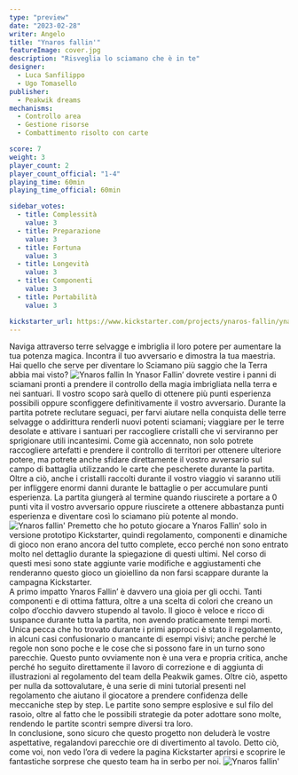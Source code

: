 ```yaml
---
type: "preview"
date: "2023-02-28"
writer: Angelo
title: "Ynaros fallin'"
featureImage: cover.jpg
description: "Risveglia lo sciamano che è in te"
designer:
  - Luca Sanfilippo
  - Ugo Tomasello
publisher:
  - Peakwik dreams
mechanisms:
  - Controllo area
  - Gestione risorse
  - Combattimento risolto con carte

score: 7
weight: 3
player_count: 2
player_count_official: "1-4"
playing_time: 60min
playing_time_official: 60min

sidebar_votes:
  - title: Complessità
    value: 3
  - title: Preparazione
    value: 3
  - title: Fortuna
    value: 3
  - title: Longevità
    value: 3
  - title: Componenti
    value: 3
  - title: Portabilità
    value: 3

kickstarter_url: https://www.kickstarter.com/projects/ynaros-fallin/ynaros-fallin-the-land-of-shadows
---
```


<Setting>
  Naviga attraverso terre selvagge e imbriglia il loro potere per aumentare la
  tua potenza magica. Incontra il tuo avversario e dimostra la tua maestria. Hai
  quello che serve per diventare lo Sciamano più saggio che la Terra abbia mai
  visto?
</Setting>

<img src="./game1.jpg?t=1" alt="Ynaros fallin" />

<Rules>
  In Ynasor Fallin’ dovrete vestire i panni di sciamani pronti a prendere il
  controllo della magia imbrigliata nella terra e nei santuari. Il vostro scopo
  sarà quello di ottenere più punti esperienza possibili oppure sconfiggere
  definitivamente il vostro avversario. Durante la partita potrete reclutare
  seguaci, per farvi aiutare nella conquista delle terre selvagge o addirittura
  renderli nuovi potenti sciamani; viaggiare per le terre desolate e attivare i
  santuari per raccogliere cristalli che vi serviranno per sprigionare utili
  incantesimi. Come già accennato, non solo potrete raccogliere artefatti e
  prendere il controllo di territori per ottenere ulteriore potere, ma potrete
  anche sfidare direttamente il vostro avversario sul campo di battaglia
  utilizzando le carte che pescherete durante la partita. Oltre a ciò, anche i
  cristalli raccolti durante il vostro viaggio vi saranno utili per infliggere
  enormi danni durante le battaglie o per accumulare punti esperienza. La
  partita giungerà al termine quando riuscirete a portare a 0 punti vita il
  vostro avversario oppure riuscirete a ottenere abbastanza punti esperienza e
  diventare così lo sciamano più potente al mondo.
</Rules>

<img src="./game2.jpg" alt="Ynaros fallin'" />

<Feedback>
  Premetto che ho potuto giocare a Ynaros Fallin’ solo in versione prototipo
  Kickstarter, quindi regolamento, componenti e dinamiche di gioco non erano
  ancora del tutto complete, ecco perché non sono entrato molto nel dettaglio
  durante la spiegazione di questi ultimi. Nel corso di questi mesi sono state
  aggiunte varie modifiche e aggiustamenti che renderanno questo gioco un
  gioiellino da non farsi scappare durante la campagna Kickstarter. <br />
  A primo impatto Ynaros Fallin’ è davvero una gioia per gli occhi. Tanti componenti
  e di ottima fattura, oltre a una scelta di colori che creano un colpo d’occhio
  davvero stupendo al tavolo. Il gioco è veloce e ricco di suspance durante tutta
  la partita, non avendo praticamente tempi morti. Unica pecca che ho trovato durante
  i primi approcci è stato il regolamento, in alcuni casi confusionario o mancante
  di esempi visivi; anche perché le regole non sono poche e le cose che si possono
  fare in un turno sono parecchie. Questo punto ovviamente non è una vera e propria
  critica, anche perché ho seguito direttamente il lavoro di correzione e di aggiunta
  di illustrazioni al regolamento del team della Peakwik games. Oltre ciò, aspetto
  per nulla da sottovalutare, è una serie di mini tutorial presenti nel regolamento
  che aiutano il giocatore a prendere confidenza delle meccaniche step by step. Le
  partite sono sempre esplosive e sul filo del rasoio, oltre al fatto che le possibili
  strategie da poter adottare sono molte, rendendo le partite scontri sempre diversi
  tra loro.
  <br />
  In conclusione, sono sicuro che questo progetto non deluderà le vostre aspettative,
  regalandovi parecchie ore di divertimento al tavolo. Detto ciò, come voi, non vedo
  l’ora di vedere la pagina Kickstarter aprirsi e scoprire le fantastiche sorprese
  che questo team ha in serbo per noi.
</Feedback>

<img src="./game3.jpg" alt="Ynaros fallin'" />
